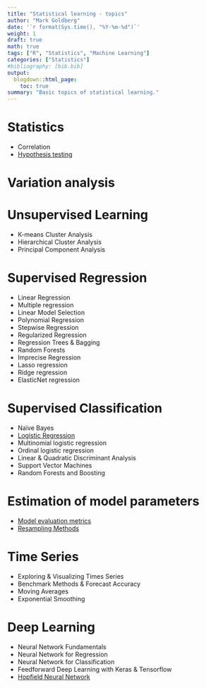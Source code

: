 ```yaml
---
title: "Statistical learning - topics"
author: "Mark Goldberg"
date: '`r format(Sys.time(), "%Y-%m-%d")`'
weight: 1
draft: true
math: true
tags: ["R", "Statistics", "Machine Learning"]
categories: ["Statistics"]
#bibliography: [bib.bib]
output:
  blogdown::html_page:
    toc: true
summary: "Basic topics of statistical learning."
---
```

# Statistics
* Correlation
* [Hypothesis testing](/post/statistics/hypothesis_testing/hypothesis_testing/)

# Variation analysis

# Unsupervised Learning
* K-means Cluster Analysis
* Hierarchical Cluster Analysis
* Principal Component Analysis

# Supervised Regression
* Linear Regression
* Multiple regression
* Linear Model Selection
* Polynomial Regression
* Stepwise Regression
* Regularized Regression
* Regression Trees & Bagging
* Random Forests
* Imprecise Regression
* Lasso regression
* Ridge regression
* ElasticNet regression

# Supervised Classification
* Naïve Bayes
* [Logistic Regression](/post/statistics/logistic_regression/logistic_regression)
* Multinomial logistic regression
* Ordinal logistic regression
* Linear & Quadratic Discriminant Analysis
* Support Vector Machines
* Random Forests and Boosting

# Estimation of model parameters
* [Model evaluation metrics](/post/statistics/model_evaluation_metrics/model_evaluation_metrics)
* [Resampling Methods](/post/statistics/resampling_methods/resampling_methods)

# Time Series
* Exploring & Visualizing Times Series
* Benchmark Methods & Forecast Accuracy
* Moving Averages
* Exponential Smoothing

# Deep Learning
* Neural Network Fundamentals
* Neural Network for Regression
* Neural Network for Classification
* Feedforward Deep Learning with Keras & Tensorflow
* [Hopfield Neural Network](/post/statistics/hopfield_network/hopfield_network)